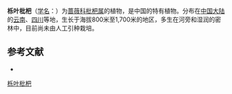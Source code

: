 {{Speciesbox
| name = 栎叶枇杷
| status = 
| status_system = 
| image =
| genus = Eriobotrya
| species = prinoides
| authority = Rehd. et Wils.
}}

'''栎叶枇杷'''（[[学名|学名]]：{{lang|la|''Eriobotrya prinoides''}}）为[[蔷薇科|蔷薇科]][[枇杷属|枇杷属]]的植物，是中国的特有植物。分布在[[中国大陆|中国大陆]]的[[云南|云南]]、[[四川|四川]]等地，生长于海拔800米至1,700米的地区，多生在河旁和湿润的密林中，目前尚未由人工引种栽培。

== 参考文献 ==
<div class="references-small">
* {{cite web| url =http://www.bioinfo.cn/db05/KmzwSpecies.php?action=view&id=19039| title =栎叶枇杷| work =《中国高等植物数据库全库》| publisher =中国科学院微生物研究所| author =昆明植物研究所| accessdate =2009-02-25| deadurl =yes| archiveurl =https://web.archive.org/web/20160305014449/http://www.bioinfo.cn/db05/KmzwSpecies.php?action=view&id=19039| archivedate =2016-03-05}}
</div>
{{Taxonbar|from=Q11110375}}

[[Category:枇杷属|栎叶枇杷]]


{{植物小作品}}